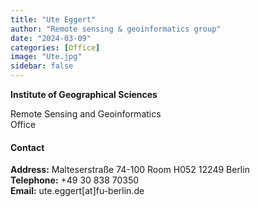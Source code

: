 ```yaml
---
title: "Ute Eggert"
author: "Remote sensing & geoinformatics group"
date: "2024-03-09"
categories: [Office]
image: "Ute.jpg"
sidebar: false
---
```


**Institute of Geographical Sciences**\

Remote Sensing and Geoinformatics\
Office

::: panel-tabset

#### Contact

**Address:** Malteserstraße 74-100 Room H052 12249 Berlin \
**Telephone:** +49 30 838 70350 \
**Email:** ute.eggert[at]fu-berlin.de \

:::